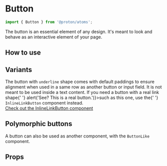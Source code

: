 

# Button

```js
import { Button } from '@proton/atoms';
```

The button is an essential element of any design. It's meant to look and behave as an interactive element of your page.

## How to use

<Canvas withSource="open">
    <Story id="components-button--example" />
</Canvas>

## Variants

<Alert type="info" className="my1-5">
    The button with <code>underline</code> shape comes with default paddings to ensure alignment when used in a same row
    as another button or input field. It is not meant to be used inside a text content. If you need a button with a real
    link shape{' '}
    <InlineLinkButton onClick={() => alert('See? This is a real button.')}>such as this one</InlineLinkButton>, use the{' '}
    <code>InlineLinkButton</code> component instead.
    <br />
    <a href="?path=/docs/components-inlinelinkbutton--basic">Check out the InlineLinkButton component</a>
</Alert>

<Story id="components-button--sandbox" />

<Story id="components-button--variants" />

## Polymorphic buttons

A button can also be used as another component, with the `ButtonLike` component.

<Canvas>
    <Story id="components-button--like" />
</Canvas>

## Props

<Primary />

<ArgsTable story={PRIMARY_STORY} />
